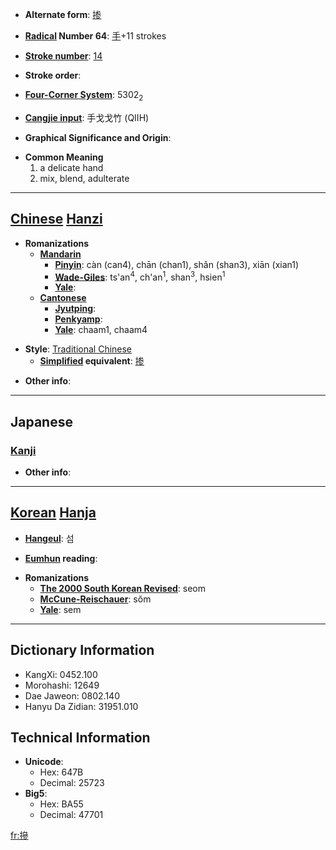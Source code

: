 * '''Alternate form''': [[掺]]

* '''[[Wiktionary:Chinese radical index| Radical]] Number 64''': [[Wiktionary:Chinese radical index 手|手]]+11 strokes

* '''[[Wiktionary:Chinese total strokes index|Stroke number]]''': [[Wiktionary:Chinese total strokes index 14|14]]

* '''Stroke order''': 

* '''[[Wiktionary:Chinese four corner index|Four-Corner System]]''': 5302<sub>2</sub>

* '''[[Wiktionary:Chinese Cangjie index|Cangjie input]]''': 手戈戈竹 (QIIH)

* '''Graphical Significance and Origin''': 

* '''Common Meaning'''
*#a delicate hand
*# mix, blend, adulterate


----

== [[Chinese]] [[Hanzi]] ==

* '''Romanizations'''
** '''[[Mandarin]]'''
*** '''[[Pinyin]]''': càn (can4), chān (chan1), shǎn (shan3), xiān (xian1)
*** '''[[Wade-Giles]]''': ts'an<sup>4</sup>, ch'an<sup>1</sup>, shan<sup>3</sup>, hsien<sup>1</sup>
*** '''[[Yale]]''': 
** '''[[Cantonese]]'''
*** '''[[Jyutping]]''':
*** '''[[Penkyamp]]''': 
*** '''[[Yale]]''': chaam1, chaam4

* '''Style''': [[Traditional Chinese]] 
** '''[[Simplified Chinese|Simplified]] equivalent''': [[掺]]

* '''Other info''': 

----

==Japanese==
===[[Kanji]]===
{{kanji|on readings=[[さん]] (san), [[せん]] (sen), [[しん]] (shin)
|kun readings=[[とる]] (toru)
}}

* '''Other info''':  

----

== [[Korean]] [[Hanja]] ==

* '''[[Hangeul]]''': 섬

* '''[[Eumhun]] reading''': 

* '''Romanizations'''
** '''[[The 2000 South Korean Revised Romanization|The 2000 South Korean Revised]]''': seom
** '''[[McCune-Reischauer]]''': sŏm
** '''[[Yale]]''': sem

----

== Dictionary Information ==

* KangXi: 0452.100
* Morohashi: 12649
* Dae Jaweon: 0802.140
* Hanyu Da Zidian: 31951.010

== Technical Information ==

* '''Unicode''':
** Hex: 647B
** Decimal: 25723
* '''Big5''':
** Hex: BA55
** Decimal: 47701

[[fr:摻]]